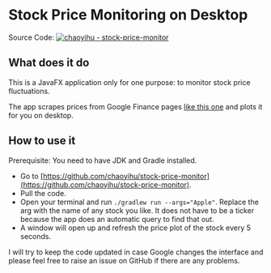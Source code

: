 # Stock Price Monitoring on Desktop

Source Code: [![chaoyihu - stock-price-monitor](https://img.shields.io/static/v1?label=chaoyihu&message=stock-price-monitor&color=blue&logo=github)](https://github.com/chaoyihu/stock-price-monitor)

## What does it do

This is a JavaFX application only for one purpose: to monitor stock price fluctuations.

The app scrapes prices from Google Finance pages [like this one](https://www.google.com/finance/quote/AAPL:NASDAQ) and plots it for you on desktop.

## How to use it

Prerequisite: You need to have JDK and Gradle installed.

- Go to [https://github.com/chaoyihu/stock-price-monitor](https://github.com/chaoyihu/stock-price-monitor).
- Pull the code.
- Open your terminal and run `./gradlew run --args="Apple"`. Replace the arg with the name of any stock you like. It does not have to be a ticker because the app does an automatic query to find that out.
- A window will open up and refresh the price plot of the stock every 5 seconds.

I will try to keep the code updated in case Google changes the interface and please feel free to raise an issue on GitHub if there are any problems.